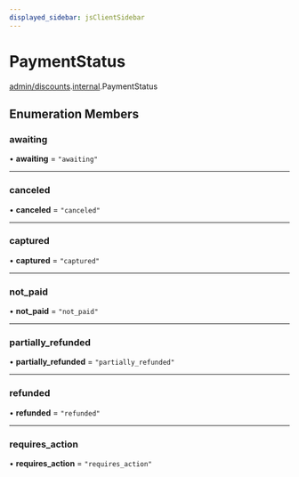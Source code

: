 ```yaml
---
displayed_sidebar: jsClientSidebar
---
```



# PaymentStatus

[admin/discounts](../../modules/admin_discounts.mdx).[internal](../../admin_discounts/modules/admin_discounts.internal.mdx).PaymentStatus

## Enumeration Members

### awaiting

• **awaiting** = ``"awaiting"``

___

### canceled

• **canceled** = ``"canceled"``

___

### captured

• **captured** = ``"captured"``

___

### not\_paid

• **not\_paid** = ``"not_paid"``

___

### partially\_refunded

• **partially\_refunded** = ``"partially_refunded"``

___

### refunded

• **refunded** = ``"refunded"``

___

### requires\_action

• **requires\_action** = ``"requires_action"``
